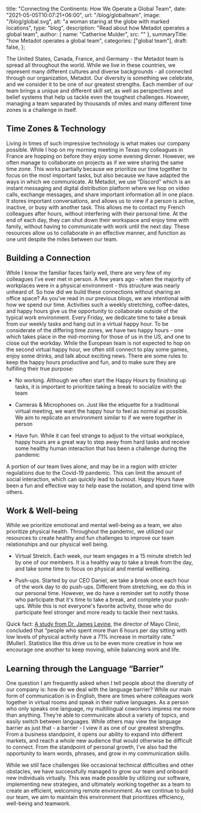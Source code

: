   title: "Connecting the Continents: How We Operate a Global Team",
  date: "2021-05-05T10:07:21+06:00",
  url: "/blog/globalteam",
  image: "/blog/global.svg",
  alt: "a woman staring at the globe with marked locations",
  type: "blog",
  description: "Read about how Metadot operates a global team",
  author: { name: "Catherine Mulder", src: "" },
  summaryTitle: "how Metadot operates a global team",
  categories: ["global team"],
  draft: false,
};

The United States, Canada, France, and Germany - the Metadot team is spread all throughout the world. While we live in these countries, we represent many different cultures and diverse backgrounds - all connected through our organization, Metadot. Our diversity is something we celebrate, and we consider it to be one of our greatest strengths. Each member of our team brings a unique and different skill set, as well as perspectives and belief systems that help us tackle even the toughest challenges. However, managing a team separated by thousands of miles and many different time zones is a challenge in itself.

## Time Zones & Technology

Living in times of such impressive technology is what makes our company possible. While I hop on my morning meeting in Texas my colleagues in France are hopping on before they enjoy some evening dinner. However, we often manage to collaborate on projects as if we were sharing the same time zone. This works partially because we prioritize our time together to focus on the most important tasks, but also because we have adapted the ways in which we communicate. At Metadot, we use “Discord” which is an instant messaging and digital distribution platform where we hop on video calls, exchange messages, and share important information all in one place. It stores important conversations, and allows us to view if a person is active, inactive, or busy with another task. This allows me to contact my French colleagues after hours, without interfering with their personal time. At the end of each day, they can shut down their workspace and enjoy time with family, without having to communicate with work until the next day. These resources allow us to collaborate in an effective manner, and function as one unit despite the miles between our team.

## Building a Connection

While I know the familiar faces fairly well, there are very few of my colleagues I’ve ever met in person. A few years ago - when the majority of workplaces were in a physical environment - this structure was nearly unheard of. So how did we build these connections without sharing an office space? As you’ve read in our previous blogs, we are intentional with how we spend our time. Activities such a weekly stretching, coffee-dates, and happy hours give us the opportunity to collaborate outside of the typical work environment.
Every Friday, we dedicate time to take a break from our weekly tasks and hang out in a virtual happy hour. To be considerate of the differing time zones, we have two happy hours - one which takes place in the mid-morning for those of us in the US, and one to close out the workday. While the European team is not expected to hop on the second virtual happy hour, we often still connect to play some games, enjoy some drinks, and talk about exciting news. There are some rules to keep the happy hours productive and fun, and to make sure they are fulfilling their true purpose:

- No working. Although we often start the Happy Hours by finishing up tasks, it is important to prioritize taking a break to socialize with the team

- Cameras & Microphones on. Just like the etiquette for a traditional virtual meeting, we want the happy hour to feel as normal as possible. We aim to replicate an environment similar to if we were together in person

- Have fun. While it can feel strange to adjust to the virtual workplace, happy hours are a great way to step away from hard tasks and receive some healthy human interaction that has been a challenge during the pandemic

A portion of our team lives alone, and may be in a region with stricter regulations due to the Covid-19 pandemic. This can limit the amount of social interaction, which can quickly lead to burnout. Happy Hours have been a fun and effective way to help ease the isolation, and spend time with others.

## Work & Well-being

While we prioritize emotional and mental well-being as a team, we also prioritize physical health. Throughout the pandemic, we utilized our resources to create healthy and fun challenges to improve our team relationships and our physical well being.

- Virtual Stretch. Each week, our team engages in a 15 minute stretch led by one of our members. It is a healthy way to take a break from the day, and take some time to focus on physical and mental wellbeing.

- Push-ups. Started by our CEO Daniel, we take a break once each hour of the work day to do push-ups. Different from stretching, we do this in our personal time. However, we do have a reminder set to notify those who participate that it's time to take a break, and complete your push-ups. While this is not everyone's favorite activity, those who do participate feel stronger and more ready to tackle their next tasks.

Quick fact: [A study from Dr. James Levine](https://ergonomictrends.com/sedentary-lifestyle-sitting-statistics/), the director of Mayo Clinic, concluded that “people who spent more than 6 hours per day sitting with low levels of physical activity have a 71% increase in mortality rate.” (Muller). Statistics like this drive us to be even more creative in how we encourage one another to keep moving, while balancing work and life.

## Learning through the Language “Barrier”

One question I am frequently asked when I tell people about the diversity of our company is: how do we deal with the language barrier? While our main form of communication is in English, there are times where colleagues work together in virtual rooms and speak in their native languages. As a person who only speaks one language, my multilingual coworkers impress me more than anything. They’re able to communicate about a variety of topics, and easily switch between languages. While others may view the language barrier as just that - a barrier - I view it as one of our greatest strengths. From a business standpoint, it opens our ability to expand into different markets, and reach a whole new audience that would otherwise be difficult to connect. From the
standpoint of personal growth, I’ve also had the opportunity to learn words, phrases, and grow in my communication skills.

While we still face challenges like occasional technical difficulties and other obstacles, we have successfully managed to grow our team and onboard new individuals virtually. This was made possible by utilizing our software, implementing new strategies, and ultimately working together as a team to create an efficient, welcoming remote environment. As we continue to build our team, we aim to maintain this environment that prioritizes efficiency, well-being and teamwork.
